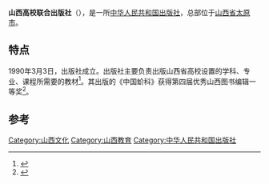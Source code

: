 '''山西高校联合出版社'''（{{lang|en|Shanxi United University Press}}），是一所[[中华人民共和国出版社列表|中华人民共和国出版社]]，总部位于[[山西省|山西省]][[太原市|太原市]]。

== 特点 ==
1990年3月3日，出版社成立。出版社主要负责出版山西省高校设置的学科、专业、课程所需要的教材<ref>{{Cite book|title=中国出版社概览|last=金声主编|first=|publisher=北京：外文出版社|year=1982|isbn=7-119-01544-3|location=|pages=72}}</ref>。其出版的《中国蚧科》获得第四届优秀山西图书编辑一等奖<ref>{{Cite book|title=中国大学出版社一览|last=中国大学出版社协会编|first=|publisher=上海：同济大学出版社|year=1992.09|isbn=7-5608-1093-4|location=|pages=65-66}}</ref>。

==参考==
{{reflist}}

[[Category:山西文化|Category:山西文化]]
[[Category:山西教育|Category:山西教育]]
[[Category:中华人民共和国出版社|Category:中华人民共和国出版社]]